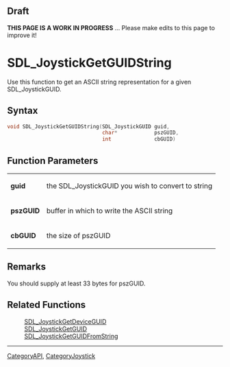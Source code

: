 == Draft ==

'''THIS PAGE IS A WORK IN PROGRESS''' ... Please make edits to this page to improve it!


<!-- #*^*^*^*^*See https://wiki.libsdl.org/SGFunctions for details on editing this page*^*^*^*^* -->

= SDL_JoystickGetGUIDString =
Use this function to get an ASCII string representation for a given SDL_JoystickGUID.



== Syntax ==
<syntaxhighlight lang='c++'>
void SDL_JoystickGetGUIDString(SDL_JoystickGUID guid,
                               char*            pszGUID,
                               int              cbGUID)
</syntaxhighlight>

<!-- #Fill in the above syntax per the Style Guide, then delete this comment. -->


== Function Parameters ==
{|
|'''guid'''
|the SDL_JoystickGUID you wish to convert to string
|-
|'''pszGUID'''
|buffer in which to write the ASCII string
|-
|'''cbGUID'''
|the size of pszGUID
|}



== Remarks ==
You should supply at least 33 bytes for pszGUID.


== Related Functions ==
:[[SDL_JoystickGetDeviceGUID]]
:[[SDL_JoystickGetGUID]]
:[[SDL_JoystickGetGUIDFromString]]

----
[[CategoryAPI]], [[CategoryJoystick]]
